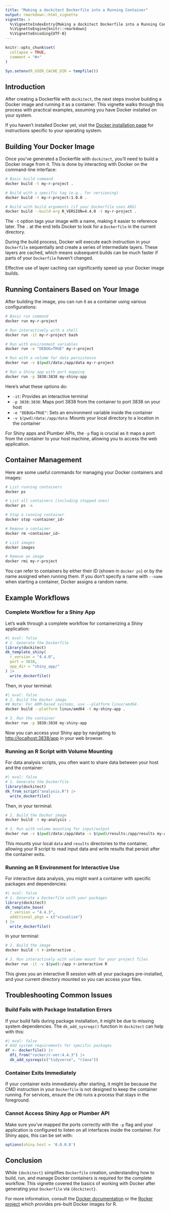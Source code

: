 ```yaml
---
title: "Making a dockitect Dockerfile into a Running Container"
output: rmarkdown::html_vignette
vignette: >
  %\VignetteIndexEntry{Making a dockitect Dockerfile into a Running Container}
  %\VignetteEngine{knitr::rmarkdown}
  %\VignetteEncoding{UTF-8}
---
```


```r
knitr::opts_chunk$set(
  collapse = TRUE,
  comment = "#>"
)

Sys.setenv(R_USER_CACHE_DIR = tempfile())
```

## Introduction

After creating a Dockerfile with `dockitect`, the next steps involve building a
Docker image and running it as a container. This vignette walks through this 
process with practical examples, assuming you have Docker installed on your system.

If you haven't installed Docker yet, visit the [Docker installation page](https://docs.docker.com/get-docker/) for instructions specific to your 
operating system.

## Building Your Docker Image

Once you've generated a Dockerfile with `dockitect`, you'll need to build a 
Docker image from it. This is done by interacting with Docker on the 
command-line interface:

```bash
# Basic build command
docker build -t my-r-project .

# Build with a specific tag (e.g., for versioning)
docker build -t my-r-project:1.0.0 .

# Build with build arguments (if your Dockerfile uses ARG)
docker build --build-arg R_VERSION=4.4.0 -t my-r-project .
```

The `-t` option tags your image with a name, making it easier to reference later.
The `.` at the end tells Docker to look for a `Dockerfile` in the current directory.

During the build process, Docker will execute each instruction in your 
`Dockerfile` sequentially and create a series of intermediate layers. These 
layers are cached, which means subsequent builds can be much faster if parts 
of your `Dockerfile` haven't changed.

:::{.callout-tip}
Effective use of layer caching can significantly speed up your Docker image builds.
:::

## Running Containers Based on Your Image

After building the image, you can run it as a container using various configurations:

```bash
# Basic run command
docker run my-r-project

# Run interactively with a shell
docker run -it my-r-project bash

# Run with environment variables
docker run -e "DEBUG=TRUE" my-r-project

# Run with a volume for data persistence
docker run -v $(pwd)/data:/app/data my-r-project

# Run a Shiny app with port mapping
docker run -p 3838:3838 my-shiny-app
```

Here's what these options do:

- `-it`: Provides an interactive terminal
- `-p 3838:3838`: Maps port 3838 from the container to port 3838 on your host
- `-e "DEBUG=TRUE"`: Sets an environment variable inside the container
- `-v $(pwd)/data:/app/data`: Mounts your local directory to a location in the container

For Shiny apps and Plumber APIs, the `-p` flag is crucial as it maps a port
from the container to your host machine, allowing you to access the web application.

## Container Management

Here are some useful commands for managing your Docker containers and images:

```bash
# List running containers
docker ps

# List all containers (including stopped ones)
docker ps -a

# Stop a running container
docker stop <container_id>

# Remove a container
docker rm <container_id>

# List images
docker images

# Remove an image
docker rmi my-r-project
```

You can refer to containers by either their ID (shown in `docker ps`) or by 
the name assigned when running them. If you don't specify a name with `--name` 
when starting a container, Docker assigns a random name.

## Example Workflows

### Complete Workflow for a Shiny App

Let's walk through a complete workflow for containerizing a Shiny application:

```r
#| eval: false
# 1. Generate the Dockerfile
library(dockitect)
dk_template_shiny(
  r_version = "4.4.0",
  port = 3838,
  app_dir = "shiny_app/"
) |>
  write_dockerfile()
```

Then, in your terminal:

```bash
#| eval: false
# 2. Build the Docker image
## Note: For ARM-based systems, use --platform linux/amd64.
docker build --platform linux/amd64 -t my-shiny-app .

# 3. Run the container
docker run -p 3838:3838 my-shiny-app
```

Now you can access your Shiny app by navigating to <http://localhost:3838/app> in your web browser.

### Running an R Script with Volume Mounting

For data analysis scripts, you often want to share data between your host and the container:

```r
#| eval: false
# 1. Generate the Dockerfile
library(dockitect)
dk_from_script("analysis.R") |>
  write_dockerfile()
```

Then, in your terminal:

```bash
# 2. Build the Docker image
docker build -t my-analysis .

# 3. Run with volume mounting for input/output
docker run -v $(pwd)/data:/app/data -v $(pwd)/results:/app/results my-analysis
```

This mounts your local `data` and `results` directories to the container,
allowing your R script to read input data and write results that persist after
the container exits.

### Running an R Environment for Interactive Use

For interactive data analysis, you might want a container with specific packages and dependencies:

```r
#| eval: false
# 1. Generate a Dockerfile with your packages
library(dockitect)
dk_template_base(
  r_version = "4.4.3",
  additional_pkgs = c("visualize")
) |>
  write_dockerfile()
```

In your terminal:

```bash
# 2. Build the image
docker build -t r-interactive .

# 3. Run interactively with volume mount for your project files
docker run -it -v $(pwd):/app r-interactive R
```

This gives you an interactive R session with all your packages pre-installed, and your current directory mounted so you can access your files.

## Troubleshooting Common Issues

### Build Fails with Package Installation Errors

If your build fails during package installation, it might be due to missing 
system dependencies. The `dk_add_sysreqs()` function in `dockitect` can help 
with this:

```r
#| eval: false
# Add system requirements for specific packages
df <- dockerfile() |>
  dfi_from("rocker/r-ver:4.4.3") |>
  dk_add_sysreqs(c("tidyverse", "rJava"))
```

### Container Exits Immediately

If your container exits immediately after starting, it might be because the CMD
instruction in your `Dockerfile` is not designed to keep the container running. 
For services, ensure the `CMD` runs a process that stays in the foreground.

### Cannot Access Shiny App or Plumber API

Make sure you've mapped the ports correctly with the `-p` flag and your 
application is configured to listen on all interfaces inside the container.
For Shiny apps, this can be set with:

```r
options(shiny.host = '0.0.0.0')
```

## Conclusion

While `{dockitect}` simplifies `Dockerfile` creation, understanding how to build, 
run, and manage Docker containers is required for the complete workflow. This 
vignette covered the basics of working with Docker after generating your 
`Dockerfile` via `{dockitect}`.

For more information, consult the [Docker documentation](https://docs.docker.com/)
or the [Rocker project](https://www.rocker-project.org/) which provides pre-built
Docker images for R.
